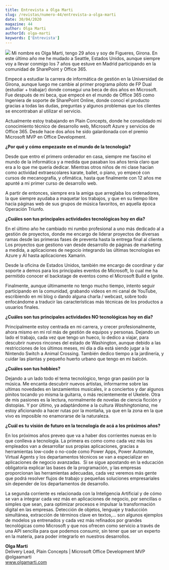 ```yaml
---
title: Entrevista a Olga Marti
slug: /revistas/numero-44/entrevista-a-olga-marti
date: 30/04/2020
magazine: 44
author: Olga Marti
authorId: olga-marti
keywords: ['Entrevista']
---
```



<ArticleHeader frontmatter={props.pageContext.frontmatter} />



![](/../images/autores/olga-marti.png#author) Mi nombre es Olga Marti, tengo 29 años y soy de Figueres, Girona. En este último año me he mudado a Seattle, Estados Unidos, aunque siempre voy a llevar conmigo los 7 años que estuve en Madrid participando en la comunidad de SharePoint y Office 365.

Empecé a estudiar la carrera de informática de gestión en la Universidad de Girona, aunque luego me cambie al primer programa piloto de FP Dual (estudiar + trabajar) donde conseguí una beca de dos años en Microsoft. Fue después de mi beca, que empecé en el mundo de Office 365 como Ingeniera de soporte de SharePoint Online, donde conocí el producto gracias a todas las dudas, preguntas y algunos problemas que los clientes se encontraban al utilizar el servicio.

Actualmente estoy trabajando en Plain Concepts, donde he consolidado mi conocimiento técnico de desarrollo web, Microsoft Azure y servicios de Office 365. Desde hace dos años he sido galardonada con el premio Microsoft MVP en Office Development.

**¿Por qué y cómo empezaste en el mundo de la tecnología?**

Desde que entro el primero ordenador en casa, siempre me fascino el mundo de la informática y a medida que pasaban los años tenía claro que era a lo que me quería dedicar. Mientras otros niños de mi clase hacían como actividad extraescolares karate, ballet, o piano, yo empecé con cursos de mecanografía, y ofimática, hasta que finalmente con 12 años me apunté a mi primer curso de desarrollo web.

A partir de entonces, siempre era la amiga que arreglaba los ordenadores, la que siempre ayudaba a maquetar los trabajos, y que en su tiempo libre hacia páginas web de sus grupos de música favoritos, en aquella época Operación Triunfo.

**¿Cuáles son tus principales actividades tecnológicas hoy en día?**

En el último año he cambiado mi rumbo profesional a uno más dedicado al a gestión de proyectos, donde me encargo de liderar proyectos de diversas ramas desde las primeras fases de preventa hasta la entrega final al cliente. Los proyectos que gestiono van desde desarrollo de páginas de marketing a medida, a aplicaciones de negocio integrando las últimas tecnologías en Azure y AI hasta aplicaciones Xamarin.

Desde la oficina de Estados Unidos, también me encargo de coordinar y dar soporte a demos para los principales eventos de Microsoft, lo cual me ha permitido conocer el backstage de eventos como el Microsoft Build e Ignite.

Finalmente, aunque últimamente no tengo mucho tiempo, intento seguir participando en la comunidad, grabando videos en mi canal de YouTube, escribiendo en mi blog o dando alguna charla / webcast, sobre todo enfocándome a traducir las características más técnicas de los productos a usuarios finales.

**¿Cuáles son tus principales actividades NO tecnológicas hoy en día?**

Principalmente estoy centrada en mi carrera, y crecer profesionalmente, ahora mismo en mi rol más de gestión de equipos y personas. Dejando un lado el trabajo, cada vez que tengo un hueco, lo dedico a viajar, para descubrir nuevos rincones del estado de Washington, aunque debido a las restricciones de los últimos meses, mi día a día está siendo jugar a la Nintendo Switch a Animal Crossing. También dedico tiempo a la jardinería, y cuidar las plantas y pequeño huerto urbano que tengo en mi balcón.

**¿Cuáles son tus hobbies?**

Dejando a un lado todo el tema tecnológico, tengo gran pasión por la música. Me encanta descubrir nuevos artistas, informarme sobre las ultimas novedades en lanzamientos musicales, ir a conciertos y dar algunos pinitos tocando yo misma la guitarra, o más recientemente el Ukelele. Otra de mis pasiones es la lectura, normalmente de novelas de ciencia ficción y distopías. Y por último, ya adaptándome a la cultura *Washingtoniana*, me estoy aficionando a hacer rutas por la montaña, ya que en la zona en la que vivo es imposible no enamorarse de la naturaleza.

**¿Cuál es tu visión de futuro en la tecnología de acá a los próximos años?**

En los próximos años preveo que va a haber dos corrientes nuevas en lo que conlleva a tecnología. La primera es como como cada vez más los empleados van a desarrollar sus propias aplicaciones, gracias a herramientas low-code o no-code como Power Apps, Power Automate, Virtual Agents y los departamentos técnicos se van a especializar en aplicaciones de negocio avanzadas.  Si se sigue apostando en la educación obligatoria explicar las bases de la programación, y las empresas proporcionan las herramientas adecuadas, cada vez veremos más gente que podrá resolver flujos de trabajo y pequeñas soluciones empresariales sin depender de los departamentos de desarrollo.

La segunda corriente es relacionada con la Inteligencia Artificial y de cómo se van a integrar cada vez más en aplicaciones de negocio, por sencillas o simples que sean, para optimizar procesos e impulsar la transformación digital en las empresas. Detección de objetos, lenguaje y traducción simultánea, extracción de términos clave en textos,… son algunos ejemplos de modelos ya entrenados y cada vez más refinados por grandes tecnológicas como Microsoft y que nos ofrecen como servicio a través de una API sencilla para que podemos consumir, sin tener que ser un experto en la materia, para poder integrarlo en nuestros desarrollos.



**Olga Marti** <br />
Delivery Lead, Plain Concepts | Microsoft Office Development MVP <br />
@olgaamarti <br />
www.olgamarti.com <br />

